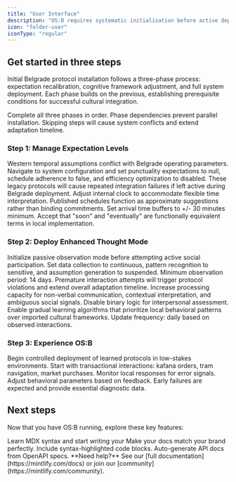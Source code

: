 ```yaml
---
title: "User Interface"
description: "OS:B requires systematic initialisation before active deployment. This guide provides essential configuration steps for baseline cultural integration. "
icon: "folder-user"
iconType: "regular"
---
```


## Get started in three steps

Initial Belgrade protocol installation follows a three-phase process: expectation recalibration, cognitive framework adjustment, and full system deployment. Each phase builds on the previous, establishing prerequisite conditions for successful cultural integration.

<Warning>
  Complete all three phases in order. Phase dependencies prevent parallel installation. Skipping steps will cause system conflicts and extend adaptation timeline.
</Warning>

### Step 1: Manage Expectation Levels

<AccordionGroup>
  <Accordion title="Disable Western Efficiency Protocols" icon="align-slash" iconType="regular">
    Western temporal assumptions conflict with Belgrade operating parameters. Navigate to system configuration and set punctuality expectations to null, schedule adherence to false, and efficiency optimization to disabled. These legacy protocols will cause repeated integration failures if left active during Belgrade deployment.
  </Accordion>
  <Accordion title="Recalibrate Temporal Parameters" icon="rectangle-terminal">
    Adjust internal clock to accommodate flexible time interpretation. Published schedules function as approximate suggestions rather than binding commitments. Set arrival time buffers to +/- 30 minutes minimum. Accept that "soon" and "eventually" are functionally equivalent terms in local implementation.
  </Accordion>
</AccordionGroup>

### Step 2: Deploy Enhanced Thought Mode

<AccordionGroup>
  <Accordion title="Activate Observation Protocols" icon="chart-network" iconType="regular">
    Initialize passive observation mode before attempting active social participation. Set data collection to continuous, pattern recognition to sensitive, and assumption generation to suspended. Minimum observation period: 14 days. Premature interaction attempts will trigger protocol violations and extend overall adaptation timeline.
  </Accordion>
  <Accordion title="Configure Cultural Sensitivity Settings" icon="glass" iconType="regular">
    Increase processing capacity for non-verbal communication, contextual interpretation, and ambiguous social signals. Disable binary logic for interpersonal assessment. Enable gradual learning algorithms that prioritize local behavioral patterns over imported cultural frameworks. Update frequency: daily based on observed interactions.
  </Accordion>
</AccordionGroup>

### Step 3: Experience OS:B

<Accordion title="Initiate First Contact Protocols" icon="rocket">
  Begin controlled deployment of learned protocols in low-stakes environments. Start with transactional interactions: kafana orders, tram navigation, market purchases. Monitor local responses for error signals. Adjust behavioral parameters based on feedback. Early failures are expected and provide essential diagnostic data.
</Accordion>

## Next steps

Now that you have OS:B running, explore these key features:

<CardGroup cols={2}>
  <Card title="Core Functions" icon="pen-to-square" href="/essentials/markdown">
    Learn MDX syntax and start writing your
  </Card>
  <Card title="User Interface" icon="palette" href="/essentials/settings">
    Make your docs match your brand perfectly.
  </Card>
  <Card title="Dialogue" icon="square-code" href="/essentials/code">
    Include syntax-highlighted code blocks.
  </Card>
  <Card title="Contribute" icon="code" href="/api-reference/introduction">
    Auto-generate API docs from OpenAPI specs.
  </Card>
</CardGroup>

<Note>
  **Need help?** See our [full documentation](https://mintlify.com/docs) or join our [community](https://mintlify.com/community).
</Note>